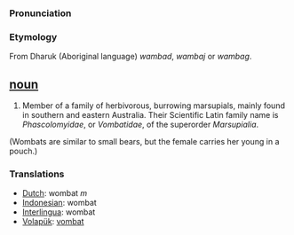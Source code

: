 ===Pronunciation===

===Etymology===
From Dharuk (Aboriginal language) ''wambad'', ''wambaj'' or ''wambag''.

== [[noun]] ==
#Member of a family of herbivorous, burrowing marsupials, mainly found in southern and eastern Australia. Their Scientific Latin family name is ''Phascolomyidae'', or ''Vombatidae'', of the superorder ''Marsupialia''. 
(Wombats are similar to small bears, but the female carries her young in a pouch.)

===Translations===
*[[Dutch]]: wombat ''m''
*[[Indonesian]]: wombat
*[[Interlingua]]: wombat
*[[Volapük]]: [[vombat]]
